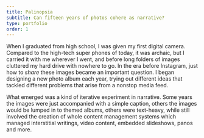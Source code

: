 ```yaml
---
title: Palinopsia
subtitle: Can fifteen years of photos cohere as narrative?
type: portfolio
order: 1
---
```


When I graduated from high school, I was given my first digital camera. Compared to the high-tech super phones of today, it was archaic, but I carried it with me wherever I went, and before long folders of images cluttered my hard drive with nowhere to go. In the era before Instagram, just how to _share_ these images became an important question. I began designing a new photo album each year, trying out different ideas that tackled different problems that arise from a nonstop media feed.

What emerged was a kind of iterative experiment in narrative. Some years the images were just accompanied with a simple caption, others the images would be lumped in to themed albums, others were text-heavy, while still involved the creation of whole content management systems which managed interstitial writings, video content, embedded slideshows, panos and more.
